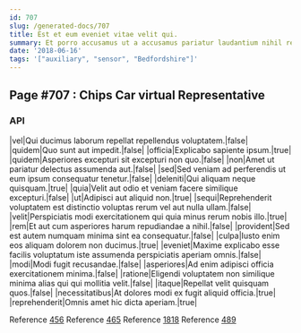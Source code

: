 ```yaml
---
id: 707
slug: /generated-docs/707
title: Est et eum eveniet vitae velit qui.
summary: Et porro accusamus ut a accusamus pariatur laudantium nihil rem.
date: '2018-06-16'
tags: '["auxiliary", "sensor", "Bedfordshire"]'
---
```


## Page #707 : Chips Car virtual Representative
### API

|vel|Qui ducimus laborum repellat repellendus voluptatem.|false|
|quidem|Quo sunt aut impedit.|false|
|officia|Explicabo sapiente ipsum.|true|
|quidem|Asperiores excepturi sit excepturi non quo.|false|
|non|Amet ut pariatur delectus assumenda aut.|false|
|sed|Sed veniam ad perferendis ut eum ipsum consequatur tenetur.|false|
|deleniti|Qui aliquam neque quisquam.|true|
|quia|Velit aut odio et veniam facere similique excepturi.|false|
|ut|Adipisci aut aliquid non.|true|
|sequi|Reprehenderit voluptatem est distinctio voluptas rerum vel aut nulla ullam.|false|
|velit|Perspiciatis modi exercitationem qui quia minus rerum nobis illo.|true|
|rem|Et aut cum asperiores harum repudiandae a nihil.|false|
|provident|Sed est autem numquam minima sint ea consequatur.|false|
|culpa|Iusto enim eos aliquam dolorem non ducimus.|true|
|eveniet|Maxime explicabo esse facilis voluptatum iste assumenda perspiciatis aperiam omnis.|false|
|modi|Modi fugit recusandae.|false|
|asperiores|Ad enim adipisci officia exercitationem minima.|false|
|ratione|Eligendi voluptatem non similique minima alias qui qui mollitia velit.|false|
|itaque|Repellat velit quisquam quos.|false|
|necessitatibus|At dolores modi ex fugit aliquid officia.|true|
|reprehenderit|Omnis amet hic dicta aperiam.|true|

Reference [456](/generated-docs/456)
Reference [465](/generated-docs/465)
Reference [1818](/generated-docs/1818)
Reference [489](/generated-docs/489)



